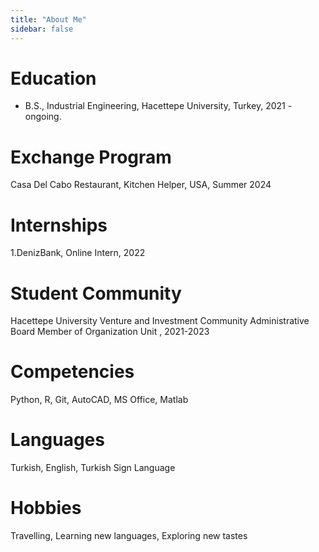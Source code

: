```yaml
---
title: "About Me"
sidebar: false 
---
```


# Education

-   B.S., Industrial Engineering, Hacettepe University, Turkey, 2021 - ongoing.

# Exchange Program
Casa Del Cabo Restaurant, Kitchen Helper, USA, Summer 2024

# Internships
1.DenizBank, Online Intern, 2022

# Student Community
Hacettepe University Venture and Investment  Community 
Administrative Board Member of Organization Unit , 2021-2023

# Competencies
Python, R, Git, AutoCAD, MS Office, Matlab

# Languages 
Turkish, English, Turkish Sign Language

# Hobbies
Travelling, Learning new languages, Exploring new tastes
